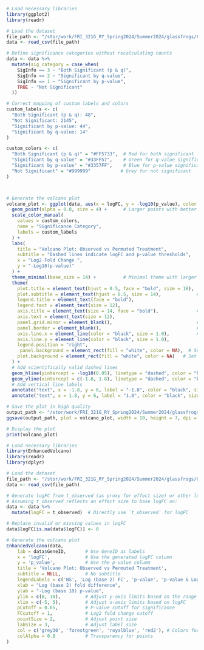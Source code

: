 


```r
# Load necessary libraries
library(ggplot2)
library(readr)

# Load the dataset
file_path <- "/stor/work/FRI_321G_RY_Spring2024/Summer2024/glassfrogs/Cecilia_Fall/volcanoplot/glassfrog_Obs_Perm_Treatment_with_logFC.csv"
data <- read_csv(file_path)

# Define significance categories without recalculating counts
data <- data %>%
  mutate(sig_category = case_when(
    SigInfo == 3 ~ "Both Significant (p & q)",
    SigInfo == 2 ~ "Significant by q-value",
    SigInfo == 1 ~ "Significant by p-value",
    TRUE ~ "Not Significant"
  ))

# Correct mapping of custom labels and colors
custom_labels <- c(
  "Both Significant (p & q): 48",
  "Not Significant: 2145",
  "Significant by p-value: 44",
  "Significant by q-value: 14"
)

custom_colors <- c(
  "Both Significant (p & q)" = "#FF5733",  # Red for both significant
  "Significant by q-value" = "#33FF57",    # Green for q-value significant
  "Significant by p-value" = "#3357FF",    # Blue for p-value significant
  "Not Significant" = "#999999"           # Grey for not significant
)



# Generate the volcano plot
volcano_plot <- ggplot(data, aes(x = logFC, y = -log10(p_value), color = sig_category)) +
  geom_point(alpha = 0.8, size = 4) +      # Larger points with better transparency
  scale_color_manual(
    values = custom_colors,
    name = "Significance Category",
    labels = custom_labels
  ) +
  labs(
    title = "Volcano Plot: Observed vs Permuted Treatment",
    subtitle = "Dashed lines indicate logFC and p-value thresholds",
    x = "Log2 Fold Change ",
    y = "-Log10(p-value)"
  ) +
  theme_minimal(base_size = 14) +          # Minimal theme with larger base size
  theme(
    plot.title = element_text(hjust = 0.5, face = "bold", size = 18),  # Centered title
    plot.subtitle = element_text(hjust = 0.5, size = 14),             # Centered subtitle
    legend.title = element_text(face = "bold"),
    legend.text = element_text(size = 12),
    axis.title = element_text(size = 14, face = "bold"),              # Bold axis titles
    axis.text = element_text(size = 12),
    panel.grid.minor = element_blank(),                               # Remove minor grid lines
    panel.border = element_blank(),                                   # Remove panel border
    axis.line.x = element_line(color = "black", size = 1.0),          # Custom axis lines
    axis.line.y = element_line(color = "black", size = 1.0),
    legend.position = "right",                                         # Move legend to the right
     panel.background = element_rect(fill = "white", color = NA),  # Set white background
    plot.background = element_rect(fill = "white", color = NA)   # Set white plot background
  ) +
  # Add scientifically valid dashed lines
  geom_hline(yintercept = -log10(0.05), linetype = "dashed", color = "black", size = 0.8) +
  geom_vline(xintercept = c(-1.8, 1.8), linetype = "dashed", color = "black", size = 0.8)+
  # Add vertical line labels
  annotate("text", x = -1.8, y = 6, label = "-1.8", color = "black", size = 5, hjust = 1.2) +
  annotate("text", x = 1.8, y = 6, label = "1.8", color = "black", size = 5, hjust = -0.2) 

# Save the plot in high quality
output_path <- "/stor/work/FRI_321G_RY_Spring2024/Summer2024/glassfrogs/Cecilia_Fall/volcanoplot/scientific_volcano_plot_final_corrected.png"
ggsave(output_path, plot = volcano_plot, width = 10, height = 7, dpi = 700)

# Display the plot
print(volcano_plot)

```

```r
# Load necessary libraries
library(EnhancedVolcano)
library(readr)
library(dplyr)

# Load the dataset
file_path <- "/stor/work/FRI_321G_RY_Spring2024/Summer2024/glassfrogs/Cecilia_Fall/volcanoplot/glassfrog_Obs_Perm_Treatment.csv"
data <- read_csv(file_path)

# Generate logFC from t_observed (as proxy for effect size) or other logical column
# Assuming t_observed reflects an effect size to base logFC on:
data <- data %>%
  mutate(logFC = t_observed)  # Directly use `t_observed` for logFC

# Replace invalid or missing values in logFC
data$logFC[is.na(data$logFC)] <- 0

# Generate the volcano plot
EnhancedVolcano(data,
    lab = data$GeneID,       # Use GeneID as labels
    x = 'logFC',             # Use the generated logFC column
    y = 'p_value',           # Use the p-value column
    title = 'Volcano Plot: Observed vs Permuted Treatment',
    subtitle = NULL,         # No subtitle
    legendLabels = c('NS', 'Log (base 2) FC', 'p-value', 'p-value & Log (base 2) FC'),
    xlab = "Log (base 2) fold difference",
    ylab = "-Log (base 10) p-value",
    ylim = c(0, 10),         # Adjust y-axis limits based on the range of p-values
    xlim = c(-5, 5),         # Adjust x-axis limits based on logFC
    pCutoff = 0.05,          # P-value cutoff for significance
    FCcutoff = 1,            # Log2 fold change cutoff
    pointSize = 2,           # Adjust point size
    labSize = 3,             # Adjust label size
    col = c('grey30', 'forestgreen', 'royalblue', 'red2'), # Colors for significance levels
    colAlpha = 0.8           # Transparency for points
)

```